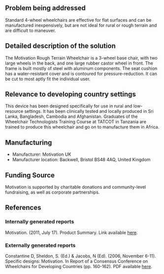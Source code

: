 {{Medical Device
|Health Topic=Physical disabilities 
|Classification=Treatment
|Scope=Commercialized
|Location=Africa, Asia
|Image=RoughTerrain.jpg
}}
==Problem being addressed==
Standard 4-wheel wheelchairs are effective for flat surfaces and can be manufactured inexpensively, but are not ideal for rural or rough terrain and are difficult to maneuver. 

==Detailed description of the solution==
The Motivation Rough Terrain Wheelchair is a 3-wheel base chair, with two large wheels in the back, and one large rubber castor wheel in front. The frame is built mostly of steel with aluminum components. The seat cushion has a water-resistant cover and is contoured for pressure-reduction. It can be cut to most aptly fit the individual user.

==Relevance to developing country settings==
This device has been designed specifically for use in rural and low-resource settings. It has been clinically tested and locally produced in Sri Lanka, Bangladesh, Cambodia and Afghanistan. Graduates of the Wheelchair 
Technologists Training Course at TATCOT in Tanzania are trained to produce this wheelchair and go on to manufacture them in Africa.

==Manufacturing==
*Manufacturer: Motivation UK
*Manufacturer location: Backwell, Bristol BS48 4AQ, United Kingdom
 
==Funding Source==
Motivation is supported by charitable donations and community-level fundraising, as well as corporate partnerships.

==References==
===Internally generated reports===
Motivation. (2011, July 17). Product Summary. Link available [http://www.motivation.org.uk/documents/WM3-01%20Summary%20v5%20NRS110617 here].

===Externally generated reports===
Constantine D, Sheldon, S. (Ed.) & Jacobs, N (Ed). (2006, November 6-11). Specific designs: Motivation. In Report of a Consensus Conference on Wheelchairs for Developing Countries (pp. 160-162).  PDF available [http://www.who.int/disabilities/technology/Wheelchair%20Consensus%20Conference%20Report_Jan08.pdf here].